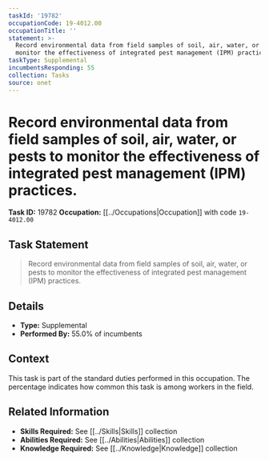 ```yaml
---
taskId: '19782'
occupationCode: 19-4012.00
occupationTitle: ''
statement: >-
  Record environmental data from field samples of soil, air, water, or pests to
  monitor the effectiveness of integrated pest management (IPM) practices.
taskType: Supplemental
incumbentsResponding: 55
collection: Tasks
source: onet
---
```

# Record environmental data from field samples of soil, air, water, or pests to monitor the effectiveness of integrated pest management (IPM) practices.

**Task ID:** 19782
**Occupation:** [[../Occupations|Occupation]] with code `19-4012.00`

## Task Statement

> Record environmental data from field samples of soil, air, water, or pests to monitor the effectiveness of integrated pest management (IPM) practices.

## Details

- **Type:** Supplemental
- **Performed By:** 55.0% of incumbents

## Context

This task is part of the standard duties performed in this occupation. The percentage indicates how common this task is among workers in the field.

## Related Information

- **Skills Required:** See [[../Skills|Skills]] collection
- **Abilities Required:** See [[../Abilities|Abilities]] collection
- **Knowledge Required:** See [[../Knowledge|Knowledge]] collection
